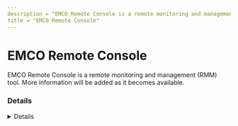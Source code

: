 ```yaml
---
description = "EMCO Remote Console is a remote monitoring and management (RMM) tool. More information will be added as it becomes available."
title = "EMCO Remote Console"
---
```




# EMCO Remote Console

EMCO Remote Console is a remote monitoring and management (RMM) tool. More information will be added as it becomes available.

### Details
<Details author={""}
         category={""}
         created={""}
         website={""}
         lastModified={"2-7-2024"}
         privileges={""}
         free={ false }
         verification={ false }
/>

#### Installation Paths
<Card code={ ["remoteconsole.exe"] }/>





### Forensic Artifacts




#### Network Artifacts
<EuiSpacer size="xl"/>
<NetworkArtifactsTable data={ [{"Description": "Known remote domains", "Domains": ["user_managed", "emcosoftware.com"], "Ports": []}] }/>




### Detections
- Detects potential network activity of EMCO Remote Console RMM tool
  - [Sigma Rule](https://github.com/magicsword-io/LOLRMM/blob/main/detections/sigma/emco_remote_console_network_sigma.yml)
- Detects potential processes activity of EMCO Remote Console RMM tool
  - [Sigma Rule](https://github.com/magicsword-io/LOLRMM/blob/main/detections/sigma/emco_remote_console_processes_sigma.yml)


